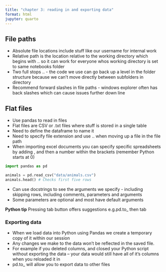 ```yaml
---
title: "chapter 3: reading in and exporting data"
format: html
jupyter: quarto
---
```


## File paths
* Absolute file locations include stuff like our username for internal work
* Relative path is the location relative to the working directory which 
begins with .. so it can work for everyone whos working directory is set to 
same notebooks folder
* Two full stops .. - the code we use can go back up a level in the folder
structure because we can't move directly between subfolders in directory
* Recommend forward slashes in file paths - windows explorer often has back 
slashes which can cause issues further down line

## Flat files
* Use pandas to read in files 
* Flat files are CSV or .txt files where stuff is stored in a single table
* Need to define the dataframe to name it 
* Need to specify file extension and use .. when moving up a file in the file path
* When importing excel documents you can specify specific spreadsheets by adding , and then a number within the brackets (remember Python starts at 0)

```python
import pandas as pd
```

```python
animals = pd.read_csv("data/animals.csv")
animals.head() # Checks first five rows
```

* Can use docstrings to see the arguments we specify - including skipping rows, including comments, parameters and arguments
* Some parameters are optional and most have default arguments

**Python tip**
Pressing tab button offers suggestions e.g.pd.to_ then tab


### Exporting data
* When we load data into Python using Pandas we create a temporary copy of it within our session
* Any changes we make to the data won’t be reflected in the saved file.
* For example if you deleted columns, and closed your Python script without exporting the data – your data would still have all of it’s columns when you reloaded it in
* pd.to_ will allow you to export data to other files